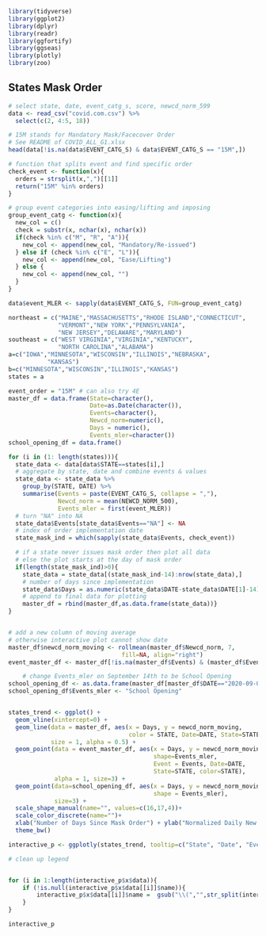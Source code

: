 

```r
library(tidyverse)
library(ggplot2)
library(dplyr)
library(readr)
library(ggfortify)
library(ggseas)
library(plotly)
library(zoo)
```

## States Mask Order

```r
# select state, date, event_catg_s, score, newcd_norm_599
data <- read_csv("covid.com.csv") %>% 
  select(c(2, 4:5, 18)) 

# 15M stands for Mandatory Mask/Facecover Order
# See README of COVID_ALL_G1.xlsx
head(data[!is.na(data$EVENT_CATG_S) & data$EVENT_CATG_S == "15M",])
```
```r
# function that splits event and find specific order
check_event <- function(x){
  orders = strsplit(x,",")[[1]]
  return("15M" %in% orders)
}

# group event categories into easing/lifting and imposing
group_event_catg <- function(x){
  new_col = c()
  check = substr(x, nchar(x), nchar(x))
  if(check %in% c("M", "R", "A")){
    new_col <- append(new_col, "Mandatory/Re-issued")
  } else if (check %in% c("E", "L")){
    new_col <- append(new_col, "Ease/Lifting")
  } else {
    new_col <- append(new_col, "")
  }
}

data$event_MLER <- sapply(data$EVENT_CATG_S, FUN=group_event_catg)
```


```r
northeast = c("MAINE","MASSACHUSETTS","RHODE ISLAND","CONNECTICUT",
              "VERMONT","NEW YORK","PENNSYLVANIA",
              "NEW JERSEY","DELAWARE","MARYLAND")
southeast = c("WEST VIRGINIA","VIRGINIA","KENTUCKY",
              "NORTH CAROLINA","ALABAMA")
a=c("IOWA","MINNESOTA","WISCONSIN","ILLINOIS","NEBRASKA",
           "KANSAS")
b=c("MINNESOTA","WISCONSIN","ILLINOIS","KANSAS")
states = a

event_order = "15M" # can also try 4E
master_df = data.frame(State=character(),
                       Date=as.Date(character()),
                       Events=character(),
                       Newcd_norm=numeric(),
                       Days = numeric(),
                       Events_mler=character())
school_opening_df = data.frame()

for (i in (1: length(states))){
  state_data <- data[data$STATE==states[i],]
  # aggregate by state, date and combine events & values
  state_data <- state_data %>%
    group_by(STATE, DATE) %>%
    summarise(Events = paste(EVENT_CATG_S, collapse = ","),
              Newcd_norm = mean(NEWCD_NORM_500),
              Events_mler = first(event_MLER))
  # turn "NA" into NA
  state_data$Events[state_data$Events=="NA"] <- NA
  # index of order implementation date
  state_mask_ind = which(sapply(state_data$Events, check_event)) 

  # if a state never issues mask order then plot all data
  # else the plot starts at the day of mask order
  if(length(state_mask_ind)>0){
    state_data = state_data[(state_mask_ind-14):nrow(state_data),]
    # number of days since implementation
    state_data$Days = as.numeric(state_data$DATE-state_data$DATE[1]-14)
    # append to final data for plotting
    master_df = rbind(master_df,as.data.frame(state_data))}
}


# add a new column of moving average
# otherwise interactive plot cannot show date
master_df$newcd_norm_moving <- rollmean(master_df$Newcd_norm, 7,
                                fill=NA, align="right")
event_master_df <- master_df[!is.na(master_df$Events) & (master_df$Events!="15M"),] 

    # change Events_mler on September 14th to be School Opening
school_opening_df <- as.data.frame(master_df[master_df$DATE=="2020-09-07",])
school_opening_df$Events_mler <- "School Opening"


states_trend <- ggplot() +
  geom_vline(xintercept=0) +
  geom_line(data = master_df, aes(x = Days, y = newcd_norm_moving,
                                  color = STATE, Date=DATE, State=STATE),
            size = 1, alpha = 0.5) +
  geom_point(data = event_master_df, aes(x = Days, y = newcd_norm_moving,
                                         shape=Events_mler,
                                         Event = Events, Date=DATE,
                                         State=STATE, color=STATE),
             alpha = 1, size=3) +
  geom_point(data=school_opening_df, aes(x = Days, y = newcd_norm_moving,
                                         shape = Events_mler),
             size=3) +
  scale_shape_manual(name="", values=c(16,17,4))+
  scale_color_discrete(name="")+
  xlab("Number of Days Since Mask Order") + ylab("Normalized Daily New Cases") +
  theme_bw()

interactive_p <- ggplotly(states_trend, tooltip=c("State", "Date", "Event"))

# clean up legend


for (i in 1:length(interactive_p$x$data)){
    if (!is.null(interactive_p$x$data[[i]]$name)){
        interactive_p$x$data[[i]]$name =  gsub("\\(","",str_split(interactive_p$x$data[[i]]$name,",")[[1]][1])
    }
}

interactive_p
```



